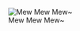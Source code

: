 <p style="text-align: center;">[[File:F45b69c1dbaa5d9f95a63b246b0b0a88.jpg|frame|left|Mew Mew Mew~]]</p>